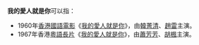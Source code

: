 '''我的愛人就是你'''可以指：
*1960年[[香港|香港]][[國語電影|國語電影]]《[[我的愛人就是你_(1960年電影)|我的愛人就是你]]》，由[[韓菁清|韓菁清]]、[[趙雷|趙雷]]主演。
*1967年香港[[粵語長片|粵語長片]]《[[我的愛人就是你_(1967年電影)|我的愛人就是你]]》，由[[蕭芳芳|蕭芳芳]]、[[胡楓|胡楓]]主演。
{{disambig|Cat=七字作品消歧义}}